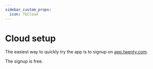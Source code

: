 ```yaml
---
sidebar_custom_props:
  icon: TbCloud
---
```


# Cloud setup

The easiest way to quickly try the app is to signup on [app.twenty.com](https://app.twenty.com).

The signup is free.